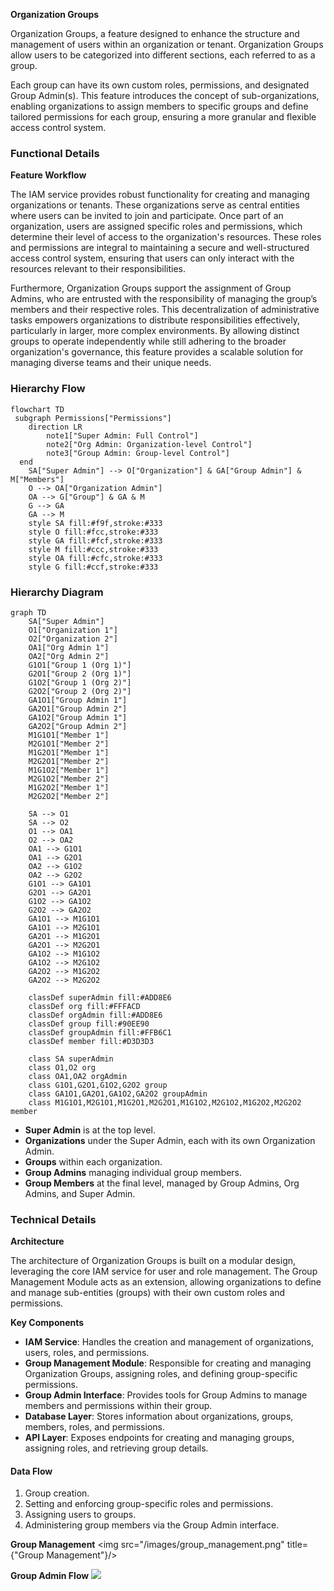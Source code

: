 **Organization Groups**

Organization Groups, a feature designed to enhance the structure and management of users within an organization or tenant. Organization Groups allow users to be categorized into different sections, each referred to as a group.

Each group can have its own custom roles, permissions, and designated Group Admin(s). This feature introduces the concept of sub-organizations, enabling organizations to assign members to specific groups and define tailored permissions for each group, ensuring a more granular and flexible access control system.

### Functional Details

**Feature Workflow**

The IAM service provides robust functionality for creating and managing organizations or tenants. These organizations serve as central entities where users can be invited to join and participate. Once part of an organization, users are assigned specific roles and permissions, which determine their level of access to the organization's resources. These roles and permissions are integral to maintaining a secure and well-structured access control system, ensuring that users can only interact with the resources relevant to their responsibilities.

Furthermore, Organization Groups support the assignment of Group Admins, who are entrusted with the responsibility of managing the group’s members and their respective roles. This decentralization of administrative tasks empowers organizations to distribute responsibilities effectively, particularly in larger, more complex environments. By allowing distinct groups to operate independently while still adhering to the broader organization's governance, this feature provides a scalable solution for managing diverse teams and their unique needs.

### Hierarchy Flow

```mermaid
flowchart TD
 subgraph Permissions["Permissions"]
    direction LR
        note1["Super Admin: Full Control"]
        note2["Org Admin: Organization-level Control"]
        note3["Group Admin: Group-level Control"]
  end
    SA["Super Admin"] --> O["Organization"] & GA["Group Admin"] & M["Members"]
    O --> OA["Organization Admin"]
    OA --> G["Group"] & GA & M
    G --> GA
    GA --> M
    style SA fill:#f9f,stroke:#333
    style O fill:#fcc,stroke:#333
    style GA fill:#fcf,stroke:#333
    style M fill:#ccc,stroke:#333
    style OA fill:#cfc,stroke:#333
    style G fill:#ccf,stroke:#333

```

### Hierarchy Diagram

```mermaid
graph TD
    SA["Super Admin"]
    O1["Organization 1"]
    O2["Organization 2"]
    OA1["Org Admin 1"]
    OA2["Org Admin 2"]
    G1O1["Group 1 (Org 1)"]
    G2O1["Group 2 (Org 1)"]
    G1O2["Group 1 (Org 2)"]
    G2O2["Group 2 (Org 2)"]
    GA1O1["Group Admin 1"]
    GA2O1["Group Admin 2"]
    GA1O2["Group Admin 1"]
    GA2O2["Group Admin 2"]
    M1G1O1["Member 1"]
    M2G1O1["Member 2"]
    M1G2O1["Member 1"]
    M2G2O1["Member 2"]
    M1G1O2["Member 1"]
    M2G1O2["Member 2"]
    M1G2O2["Member 1"]
    M2G2O2["Member 2"]

    SA --> O1
    SA --> O2
    O1 --> OA1
    O2 --> OA2
    OA1 --> G1O1
    OA1 --> G2O1
    OA2 --> G1O2
    OA2 --> G2O2
    G1O1 --> GA1O1
    G2O1 --> GA2O1
    G1O2 --> GA1O2
    G2O2 --> GA2O2
    GA1O1 --> M1G1O1
    GA1O1 --> M2G1O1
    GA2O1 --> M1G2O1
    GA2O1 --> M2G2O1
    GA1O2 --> M1G1O2
    GA1O2 --> M2G1O2
    GA2O2 --> M1G2O2
    GA2O2 --> M2G2O2

    classDef superAdmin fill:#ADD8E6
    classDef org fill:#FFFACD
    classDef orgAdmin fill:#ADD8E6
    classDef group fill:#90EE90
    classDef groupAdmin fill:#FFB6C1
    classDef member fill:#D3D3D3

    class SA superAdmin
    class O1,O2 org
    class OA1,OA2 orgAdmin
    class G1O1,G2O1,G1O2,G2O2 group
    class GA1O1,GA2O1,GA1O2,GA2O2 groupAdmin
    class M1G1O1,M2G1O1,M1G2O1,M2G2O1,M1G1O2,M2G1O2,M1G2O2,M2G2O2 member
```

- **Super Admin** is at the top level.
- **Organizations** under the Super Admin, each with its own Organization Admin.
- **Groups** within each organization.
- **Group Admins** managing individual group members.
- **Group Members** at the final level, managed by Group Admins, Org Admins, and Super Admin.

### Technical Details

**Architecture**

The architecture of Organization Groups is built on a modular design, leveraging the core IAM service for user and role management. The Group Management Module acts as an extension, allowing organizations to define and manage sub-entities (groups) with their own custom roles and permissions.

**Key Components**

- **IAM Service**: Handles the creation and management of organizations, users, roles, and permissions.
- **Group Management Module**: Responsible for creating and managing Organization Groups, assigning roles, and defining group-specific permissions.
- **Group Admin Interface**: Provides tools for Group Admins to manage members and permissions within their group.
- **Database Layer**: Stores information about organizations, groups, members, roles, and permissions.
- **API Layer**: Exposes endpoints for creating and managing groups, assigning roles, and retrieving group details.

#### Data Flow

1. Group creation.
2. Setting and enforcing group-specific roles and permissions.
3. Assigning users to groups.
4. Administering group members via the Group Admin interface.

**Group Management**
<img src="/images/group_management.png" title={"Group Management"}/>

**Group Admin Flow**
<img src="/images/group_admin_flow.png" />